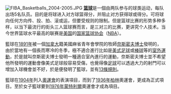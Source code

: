 [[File:FIBA_Basketballs_2004-2005.JPG|right]]
'''[[篮球|篮球]]'''是一個由两队参与的球类运动，每队出场5名队员。目的是将球进入对方球篮得分，并阻止对方获得球或得分。可将球向任何方向传、投、拍、滚或运，但要受规则的限制。但是篮球比赛的形势多种多样，以当下最流行的街头三人篮球赛而言，是三对三的比赛，更讲究个人技术。当今世界篮球水平最高的联赛是[[美国|美国]]的[[国家篮球协会|国家篮球协会]]（[[NBA|NBA]]）。

籃球在[[1891年|1891年]]被一個[[加拿大|加拿大]]籍美國麻省青年會學院的牧師[[奈斯密夫|奈斯密夫博士]]發明的，由於當地有一個長而寒冷的冬季，極不適合進行比如是[[美式足球|美式足球]]或[[棒球|棒球]]等的[[室外運動|室外運動]]，於是就叫奈斯密夫博士發明一種適合室內進行的運動，奈斯密夫博士並不希望他所發明的運動會像美式足球般容易受傷，也覺得像[[足球|足球]]可以透過大力的射門可以增加入球機會並不好，於是便發明了籃球，並有[[籃球最初規則|13條規則]]。

籃球在[[1904年|1904年]]列入[[奧運會|奧運會]]的表演項目，而到了[[1936年|1936年]][[柏林|柏林]]奧運會，更成為正式項目。至於女子籃球要到[[1976年|1976年]][[蒙特利爾|蒙特利爾]]奧運會才成為項目。